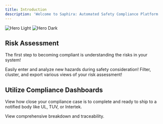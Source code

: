 ```yaml
---
title: Introduction
description: 'Welcome to Saphira: Automated Safety Compliance Platform'
---
```


<img
  className="block dark:hidden"
  src="/images/logo_name cropped.png"
  alt="Hero Light"
/>
<img
  className="hidden dark:block"
  src="/images/logo_name cropped.png"
  alt="Hero Dark"
/>

## Risk Assessment

The first step to becoming compliant is understanding the risks in your system!

<CardGroup cols={2}>
  <Card
    title="Create and Analyze Hazards"
    icon="pen-to-square"
    href="/quickstart"
  >
    Easily enter and analyze new hazards during safety consideration!
  </Card>
  <Card
    title="Review Assessment"
    icon="image"
    href="/development"
  >
    Filter, cluster, and export various views of your risk assessment!
  </Card>
</CardGroup>

## Utilize Compliance Dashboards

View how close your compliance case is to complete and ready to ship to a notified body like UL, TUV, or Intertek.

<CardGroup cols={2}>
  <Card
    title="View Compliance Dashboard"
    icon="palette"
    href="https://mintlify.com/docs/settings/global"
  >
    View comprehensive breakdown and traceability.
  </Card>
</CardGroup>

